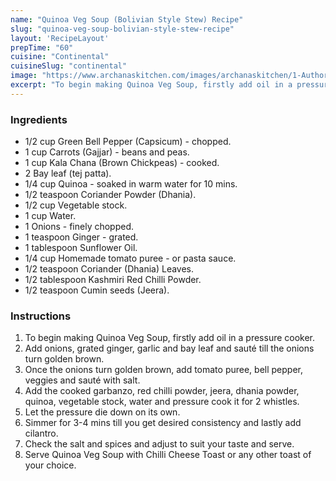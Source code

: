 ---
name: "Quinoa Veg Soup (Bolivian Style Stew) Recipe"
slug: "quinoa-veg-soup-bolivian-style-stew-recipe"
layout: 'RecipeLayout'
prepTime: "60"
cuisine: "Continental"
cuisineSlug: "continental"
image: "https://www.archanaskitchen.com/images/archanaskitchen/1-Author/Kalyani_S/Quinoa_Veg_Soup_Bolivian_Style_Stew_Recipe-1_1600.jpg"
excerpt: "To begin making Quinoa Veg Soup, firstly add oil in a pressure cooker"
---

### Ingredients

- 1/2 cup Green Bell Pepper (Capsicum) - chopped.
- 1 cup Carrots (Gajjar) - beans and peas.
- 1 cup Kala Chana (Brown Chickpeas) - cooked.
- 2 Bay leaf (tej patta).
- 1/4 cup Quinoa - soaked in warm water for 10 mins.
- 1/2 teaspoon Coriander Powder (Dhania).
- 1/2 cup Vegetable stock.
- 1 cup Water.
- 1 Onions - finely chopped.
- 1 teaspoon Ginger - grated.
- 1 tablespoon Sunflower Oil.
- 1/4 cup Homemade tomato puree - or pasta sauce.
- 1/2 teaspoon Coriander (Dhania) Leaves.
- 1/2 tablespoon Kashmiri Red Chilli Powder.
- 1/2 teaspoon Cumin seeds (Jeera).

### Instructions

1. To begin making Quinoa Veg Soup, firstly add oil in a pressure cooker.
1. Add onions, grated ginger, garlic and bay leaf and sauté till the onions turn golden brown.
1. Once the onions turn golden brown, add tomato puree, bell pepper, veggies and sauté with salt.
1. Add the cooked garbanzo, red chilli powder, jeera, dhania powder, quinoa, vegetable stock, water and pressure cook it for 2 whistles.
1. Let the pressure die down on its own.
1. Simmer for 3-4 mins till you get desired consistency and lastly add cilantro.
1. Check the salt and spices and adjust to suit your taste and serve.
1. Serve Quinoa Veg Soup with Chilli Cheese Toast or any other toast of your choice.
